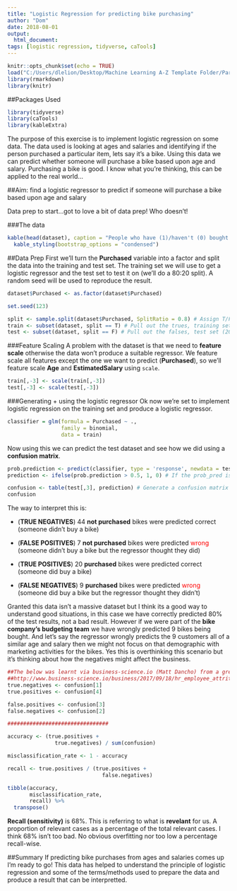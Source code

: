 ```yaml
---
title: "Logistic Regression for predicting bike purchasing"
author: "Dom"
date: 2018-08-01
output: 
  html_document:
tags: [logistic regression, tidyverse, caTools]
---
```


```r
knitr::opts_chunk$set(echo = TRUE)
load("C:/Users/dlelion/Desktop/Machine Learning A-Z Template Folder/Part 3 - Classification/Section 14 - Logistic Regression/.RData")
library(rmarkdown)
library(knitr)
```


##Packages Used
```r
library(tidyverse)
library(caTools)
library(kableExtra)
```

The purpose of this exercise is to implement logistic regression on some data. The data used is looking at ages and salaries and identifying if the person purchased a particular item, lets say it's a bike. Using this data we can predict whether someone will purchase a bike based upon age and salary. Purchasing a bike is good. I know what you're thinking, this can be applied to the real world...

##Aim: find a logistic regressor to predict if someone will purchase a bike based upon age and salary
<p>
<p>
Data prep to start...got to love a bit of data prep! Who doesn't!

###The data
```r
kable(head(dataset), caption = "People who have (1)/haven't (0) bought bikes") %>%
  kable_styling(bootstrap_options = "condensed")
```

##Data Prep
First we'll turn the **Purchased** variable into a factor and split the data into the training and test set. The training set we will use to get a logistic regressor and the test set to test it on (we'll do a 80:20 split). A random seed will be used to reproduce the result.

```r
dataset$Purchased <- as.factor(dataset$Purchased)

set.seed(123)

split <- sample.split(dataset$Purchased, SplitRatio = 0.8) # Assign T/F to each row (100%)
train <- subset(dataset, split == T) # Pull out the trues, training set (80%)
test <- subset(dataset, split == F) # Pull out the falses, test set (20%)
```

###Feature Scaling
A problem with the dataset is that we need to **feature scale** otherwise the data won't produce a suitable regressor. We feature scale all features except the one we want to predict (**Purchased**), so we'll feature scale **Age** and **EstimatedSalary** using `scale`.

```r
train[,-3] <- scale(train[,-3])
test[,-3] <- scale(test[,-3])
```

###Generating + using the logistic regressor
Ok now we're set to implement logistic regression on the training set and produce a logistic regressor.

```r
classifier = glm(formula = Purchased ~ .,
                 family = binomial,
                 data = train)
```

Now using this we can predict the test dataset and see how we did using a **confusion matrix**.
```r
prob.prediction <- predict(classifier, type = 'response', newdata = test[,-3]) # Predict Purchased
prediction <- ifelse(prob.prediction > 0.5, 1, 0) # If the prob_pred is greater than 0.5 then set Purchased as 1, else 0

confusion <- table(test[,3], prediction) # Generate a confusion matrix
confusion
```

The way to interpret this is:

* (**TRUE NEGATIVES**) 44 **not purchased** bikes were predicted correct (someone didn't buy a bike)
* (**FALSE POSITIVES**) 7 **not purchased** bikes were predicted <span style="color:red">wrong</span> (someone didn't buy a bike but the regressor thought they did)

* (**TRUE POSITIVES**) 20 **purchased** bikes were predicted correct (someone did buy a bike) 
* (**FALSE NEGATIVES**) 9 **purchased** bikes were predicted <span style="color:red">wrong</span> (someone did buy a bike but the regressor thought they didn't)

Granted this data isn't a massive dataset but I think its a good way to understand good situations, in this case we have correctly predicted 80% of the test results, not a bad result. However if we were part of the **bike company's budgeting team** we have wrongly predicted 9 bikes being bought. And let's say the regressor wrongly predicts the 9 customers all of a similar age and salary then we might not focus on that demographic with marketing activities for the bikes. Yes this is overthinking this scenario but it's thinking about how the negatives might affect the business.

```r
##The below was learnt via business-science.io (Matt Dancho) from a great article on HR Analytics
##http://www.business-science.io/business/2017/09/18/hr_employee_attrition.html
true.negatives <- confusion[1]
true.positives <- confusion[4]

false.positives <- confusion[3]
false.negatives <- confusion[2]

################################

accuracy <- (true.positives +
               true.negatives) / sum(confusion)

misclassification_rate <- 1 - accuracy

recall <- true.positives / (true.positives +
                              false.negatives)

tibble(accuracy, 
       misclassification_rate, 
       recall) %>%
  transpose()
```
**Recall (sensitivity)** is 68%. This is referring to what is **revelant** for us. A proportion of relevant cases as a percentage of the total relevant cases. I think 68% isn't too bad. No obvious overfitting nor too low a percentage recall-wise.

##Summary
If predicting bike purchases from ages and salaries comes up I'm ready to go! This data has helped to understand the principle of logistic regression and some of the terms/methods used to prepare the data and produce a result that can be interpretted.